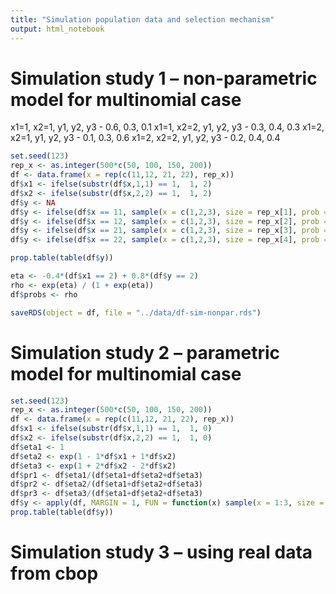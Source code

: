 ```yaml
---
title: "Simulation population data and selection mechanism"
output: html_notebook
---
```



# Simulation study 1 -- non-parametric model for multinomial case 

x1=1, x2=1, y1, y2, y3 - 0.6, 0.3, 0.1 
x1=1, x2=2, y1, y2, y3 - 0.3, 0.4, 0.3
x1=2, x2=1, y1, y2, y3 - 0.1, 0.3, 0.6
x1=2, x2=2, y1, y2, y3 - 0.2, 0.4, 0.4

```r
set.seed(123)
rep_x <- as.integer(500*c(50, 100, 150, 200))
df <- data.frame(x = rep(c(11,12, 21, 22), rep_x))
df$x1 <- ifelse(substr(df$x,1,1) == 1,  1, 2)
df$x2 <- ifelse(substr(df$x,2,2) == 1,  1, 2)
df$y <- NA
df$y <- ifelse(df$x == 11, sample(x = c(1,2,3), size = rep_x[1], prob = c(0.6 ,0.3, 0.1), replace = T), df$y)
df$y <- ifelse(df$x == 12, sample(x = c(1,2,3), size = rep_x[2], prob = c(0.3, 0.4, 0.3), replace = T), df$y)
df$y <- ifelse(df$x == 21, sample(x = c(1,2,3), size = rep_x[3], prob = c(0.1, 0.3, 0.6), replace = T), df$y)
df$y <- ifelse(df$x == 22, sample(x = c(1,2,3), size = rep_x[4], prob = c(0.2, 0.4, 0.4), replace = T), df$y)

prop.table(table(df$y))

eta <- -0.4*(df$x1 == 2) + 0.8*(df$y == 2)
rho <- exp(eta) / (1 + exp(eta))
df$probs <- rho

saveRDS(object = df, file = "../data/df-sim-nonpar.rds")
```

# Simulation study 2 -- parametric model for multinomial case


```r
set.seed(123)
rep_x <- as.integer(500*c(50, 100, 150, 200))
df <- data.frame(x = rep(c(11,12, 21, 22), rep_x))
df$x1 <- ifelse(substr(df$x,1,1) == 1,  1, 0)
df$x2 <- ifelse(substr(df$x,2,2) == 1,  1, 0)
df$eta1 <- 1
df$eta2 <- exp(1 - 1*df$x1 + 1*df$x2)
df$eta3 <- exp(1 + 2*df$x2 - 2*df$x2)
df$pr1 <- df$eta1/(df$eta1+df$eta2+df$eta3)
df$pr2 <- df$eta2/(df$eta1+df$eta2+df$eta3)
df$pr3 <- df$eta3/(df$eta1+df$eta2+df$eta3)
df$y <- apply(df, MARGIN = 1, FUN = function(x) sample(x = 1:3, size = 1, replace = T, prob = x[c('pr1','pr2','pr3')]))
prop.table(table(df$y))
```


# Simulation study 3 -- using real data from cbop





